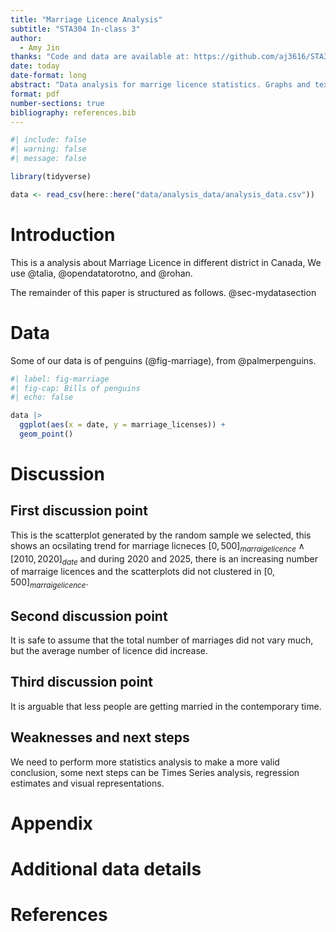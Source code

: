 ```yaml
---
title: "Marriage Licence Analysis"
subtitle: "STA304 In-class 3"
author: 
  - Amy Jin
thanks: "Code and data are available at: https://github.com/aj3616/STA304IC3"
date: today
date-format: long
abstract: "Data analysis for marrige licence statistics. Graphs and text produced in quarto"
format: pdf
number-sections: true
bibliography: references.bib
---
```


```r
#| include: false
#| warning: false
#| message: false

library(tidyverse)

data <- read_csv(here::here("data/analysis_data/analysis_data.csv"))

```


# Introduction

This is a analysis about Marriage Licence in different district in Canada, We use @talia, @opendatatorotno, and @rohan.

The remainder of this paper is structured as follows. @sec-mydatasection



# Data {#sec-mydatasection}

Some of our data is of penguins (@fig-marriage), from @palmerpenguins.

```r
#| label: fig-marriage
#| fig-cap: Bills of penguins
#| echo: false

data |> 
  ggplot(aes(x = date, y = marriage_licenses)) +
  geom_point()

```






# Discussion

## First discussion point {#sec-first-point}
This is the scatterplot generated by the random sample we selected, this shows an ocsilating trend for marriage licneces
$[0, 500]_{marraigelicence} \land [2010, 2020]_{date}$ and during 2020 and 2025, there is an increasing number of marraige licences and the scatterplots did not clustered in $[0, 500]_{marraigelicence}$. 

## Second discussion point
It is safe to assume that the total number of marriages did not vary much, but the average number of licence did increase.

## Third discussion point
It is arguable that less people are getting married in the contemporary time.

## Weaknesses and next steps
We need to perform more statistics analysis to make a more valid conclusion, some next steps can be Times Series analysis, regression estimates and visual representations.


\newpage

\appendix

# Appendix {-}


# Additional data details



\newpage


# References


